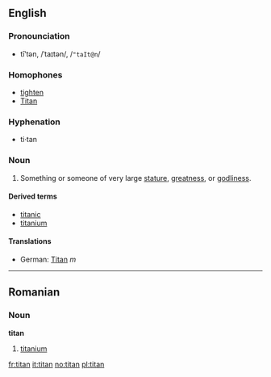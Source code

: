 {{see|Titan}}
==English==
===Pronounciation===
*tīʹtən, /ˈtaɪtən/, /<tt>"taIt@n</tt>/

===Homophones===
*[[tighten]]
*[[Titan]]

===Hyphenation===
*ti&middot;tan

===Noun===
{{en-noun-reg}}

# Something or someone of very large [[stature]], [[greatness]], or [[godliness]].

====Derived terms====
*[[titanic]]
*[[titanium]]

====Translations====
{{top}}
*German: [[Titan]] ''m''
{{mid}}
{{bottom}}

----
==Romanian==
===Noun===
'''titan'''

#[[titanium]]

[[fr:titan]]
[[it:titan]]
[[no:titan]]
[[pl:titan]]